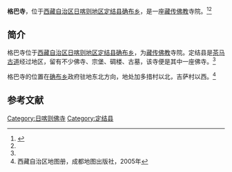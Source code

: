{{Infobox Tibetan Buddhist monastery
|name =格巴寺
|image =
|image size = 250px
|alt = 
|caption = 
|t=
|w=
|to = 
|ipa={{IPA|}}
|z=
|thdl=
|e=
|tc=格巴寺
|s=格巴寺
|p=
|m=
|k=
|pushpin_map = 
|latd =  | latm =  | lats =  | latNS = 
|longd=  | longm= | longs =| longEW = 
|iso_region = 
|map_caption = 
|mapsize = 
|location_country = 中国
|location = {{CHN}}[[西藏自治区|西藏自治区]][[日喀则地区|日喀则地区]][[定结县|定结县]]
|coordinates_display =
|founded_by = 
|date_founded =
|date_renovated =
|sect = 
|mather =
|children =
|dedicated_to = 
|tulku =
|head_lama = 
|head_mgh =
|no._of_monks = 
|architecture = 
|festivals =
|footnotes = 
}}

'''格巴寺'''，位于[[西藏自治区|西藏自治区]][[日喀则地区|日喀则地区]][[定结县|定结县]][[确布乡|确布乡]]，是一座[[藏传佛教|藏传佛教]]寺院。<ref name=dili>{{Cite web |url=http://cng.dili360.com/cng/jcjx/2012/12104441.shtml |title=发现定结 隐秘的后藏湿地王国(4)，中国国家地理2012年12月 |access-date=2014-05-23 |archive-date=2014-05-23 |archive-url=https://web.archive.org/web/20140523225538/http://cng.dili360.com/cng/jcjx/2012/12104441.shtml |dead-url=no }}</ref><ref name=ditu/>

==简介==
格巴寺位于[[西藏自治区|西藏自治区]][[日喀则地区|日喀则地区]][[定结县|定结县]][[确布乡|确布乡]]，为[[藏传佛教|藏传佛教]]寺院。定结县是[[茶马古道|茶马古道]]经过地区，留有不少佛寺、宗堡、碉楼、古墓，该寺便是其中一座佛寺。<ref name=dili/>

格巴寺的位置在[[确布乡|确布乡]]政府驻地东北方向，地处加多措村以北，吉萨村以西。<ref name=ditu>西藏自治区地图册，成都地图出版社，2005年</ref>

==参考文献==
{{reflist}}

{{日喀则地标}}
[[Category:日喀则佛寺|Category:日喀则佛寺]]
[[Category:定结县|Category:定结县]]